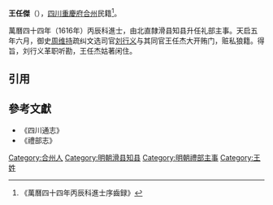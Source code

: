 '''王任傑'''（{{bd|?||?|}}），[[四川|四川]][[重慶府|重慶府]][[合州|合州]]民籍<ref>《萬曆四十四年丙辰科進士序齒録》</ref>。

萬曆四十四年（1616年）丙辰科進士，由北直隸滑县知县升任礼部主事。天启五年六月，御史[[周维持|周维持]]疏纠文选司官[[刘行义|刘行义]]与其同官王任杰大开贿门，赃私狼籍。得旨，刘行义革职听勘，王任杰姑著闲住。

==引用==
{{reflist}}

==參考文獻==
*《四川通志》
*《禮部志》

{{start box}}
{{s-off}}
{{s-before|[[李胤華|李胤華]]}}
{{s-title|明朝滑縣知縣|天啟年間}}
{{s-after|[[楊進_(萬曆進士)|楊進]]}}
{{end box}}

{{萬曆四十四年丙辰科殿試金榜}}
{{DEFAULTSORT:Wang王}}
[[Category:合州人|Category:合州人]]
[[Category:明朝滑县知县|Category:明朝滑县知县]]
[[Category:明朝禮部主事|Category:明朝禮部主事]]
[[Category:王姓|Category:王姓]]